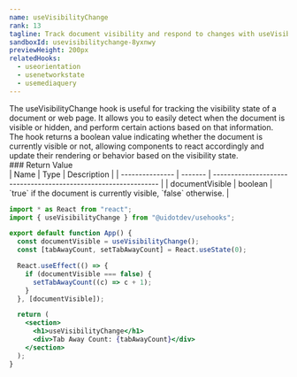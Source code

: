 ```yaml
---
name: useVisibilityChange
rank: 13
tagline: Track document visibility and respond to changes with useVisibilityChange.
sandboxId: usevisibilitychange-8yxnwy
previewHeight: 200px
relatedHooks:
  - useorientation
  - usenetworkstate
  - usemediaquery
---
```



<HookDescription name={frontmatter.name}>
  The useVisibilityChange hook is useful for tracking the visibility state of a
  document or web page. It allows you to easily detect when the document is
  visible or hidden, and perform certain actions based on that information. The
  hook returns a boolean value indicating whether the document is currently
  visible or not, allowing components to react accordingly and update their
  rendering or behavior based on the visibility state.
</HookDescription>

<div class="reference">
  ### Return Value

  <div class="table-container">
  | Name            | Type    | Description                                                     |
  | --------------- | ------- | --------------------------------------------------------------- |
  | documentVisible | boolean | `true` if the document is currently visible, `false` otherwise. |
  </div>
</div>

<CodePreview
  sandboxId={frontmatter.sandboxId}
  previewHeight={frontmatter.previewHeight}
/>

<StaticCodeContainer>

```jsx
import * as React from "react";
import { useVisibilityChange } from "@uidotdev/usehooks";

export default function App() {
  const documentVisible = useVisibilityChange();
  const [tabAwayCount, setTabAwayCount] = React.useState(0);

  React.useEffect(() => {
    if (documentVisible === false) {
      setTabAwayCount((c) => c + 1);
    }
  }, [documentVisible]);

  return (
    <section>
      <h1>useVisibilityChange</h1>
      <div>Tab Away Count: {tabAwayCount}</div>
    </section>
  );
}
```

</StaticCodeContainer>
